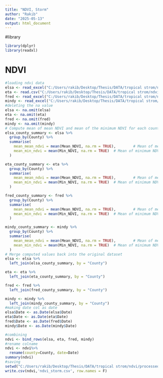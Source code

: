 ```yaml
---
title: "NDVI, Storm"
author: "Rakib"
date: "2025-05-13"
output: html_document
---
```

#library
```r
library(dplyr)
library(readxl)
```

# NDVI
```r
#loading ndvi data
elsa <- read_excel("C:/Users/rakib/Desktop/Thesis/DATA/tropical strom/ndvi/elsa.xlsx")
eta <- read.csv("C:/Users/rakib/Desktop/Thesis/DATA/tropical strom/ndvi/eta.csv")
fred <- read_excel("C:/Users/rakib/Desktop/Thesis/DATA/tropical strom/ndvi/fred.xlsx")
mindy <- read_excel("C:/Users/rakib/Desktop/Thesis/DATA/tropical strom/ndvi/mindy.xlsx")
#deleting the na value
elsa <- na.omit(elsa)
eta <- na.omit(eta)
fred <- na.omit(fred)
mindy <- na.omit(mindy)
# Compute mean of mean NDVI and mean of the minimum NDVI for each county
elsa_county_summary <- elsa %>%
  group_by(County) %>%
  summarise(
    mean_mean_ndvi = mean(Mean_NDVI, na.rm = TRUE),        # Mean of mean NDVI over 18 days
    mean_min_ndvi = mean(Min_NDVI, na.rm = TRUE)  # Mean of minimum NDVI
  )

eta_county_summary <- eta %>%
  group_by(County) %>%
  summarise(
    mean_mean_ndvi = mean(Mean_NDVI, na.rm = TRUE),        # Mean of mean NDVI over 18 days
    mean_min_ndvi = mean(Min_NDVI, na.rm = TRUE)  # Mean of minimum NDVI
  )

fred_county_summary <- fred %>%
  group_by(County) %>%
  summarise(
    mean_mean_ndvi = mean(Mean_NDVI, na.rm = TRUE),        # Mean of mean NDVI over 18 days
    mean_min_ndvi = mean(Min_NDVI, na.rm = TRUE)  # Mean of minimum NDVI
  )

mindy_county_summary <- mindy %>%
  group_by(County) %>%
  summarise(
    mean_mean_ndvi = mean(Mean_NDVI, na.rm = TRUE),        # Mean of mean NDVI over 18 days
    mean_min_ndvi = mean(Min_NDVI, na.rm = TRUE)  # Mean of minimum NDVI
  )
# Merge computed values back into the original dataset
elsa <- elsa %>%
  left_join(elsa_county_summary, by = "County")

eta <- eta %>%
  left_join(eta_county_summary, by = "County")

fred <- fred %>%
  left_join(fred_county_summary, by = "County")

mindy <- mindy %>%
  left_join(mindy_county_summary, by = "County")
#making date col as date
elsa$Date <- as.Date(elsa$Date)
eta$Date <- as.Date(eta$Date)
fred$Date <- as.Date(fred$Date)
mindy$Date <- as.Date(mindy$Date)

#combining
ndvi <- bind_rows(elsa, eta, fred, mindy)
#rename colname
ndvi <- ndvi%>%
  rename(county=County, date=Date)
summary(ndvi)
#saving
setwd("C:/Users/rakib/Desktop/Thesis/DATA/tropical strom/ndvi/processed")
write.csv(ndvi,'ndvi_storm.csv', row.names = F)
```

